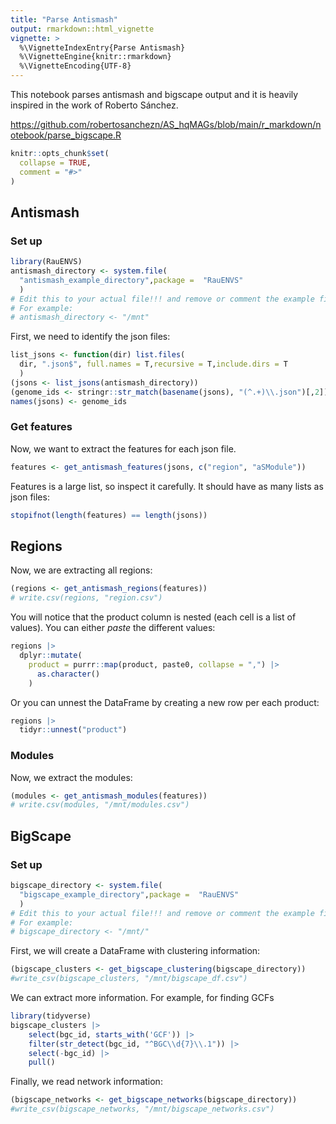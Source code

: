 ```yaml
---
title: "Parse Antismash"
output: rmarkdown::html_vignette
vignette: >
  %\VignetteIndexEntry{Parse Antismash}
  %\VignetteEngine{knitr::rmarkdown}
  %\VignetteEncoding{UTF-8}
---
```


This notebook parses antismash and bigscape output and it is heavily inspired in the work of Roberto Sánchez.

<https://github.com/robertosanchezn/AS_hqMAGs/blob/main/r_markdown/notebook/parse_bigscape.R>

```r
knitr::opts_chunk$set(
  collapse = TRUE,
  comment = "#>"
)
```

## Antismash

### Set up

```r
library(RauENVS)
antismash_directory <- system.file(
  "antismash_example_directory",package =  "RauENVS"
  )
# Edit this to your actual file!!! and remove or comment the example file
# For example:
# antismash_directory <- "/mnt"
```

First, we need to identify the json files:

```r
list_jsons <- function(dir) list.files(
  dir, ".json$", full.names = T,recursive = T,include.dirs = T
  )
(jsons <- list_jsons(antismash_directory))
(genome_ids <- stringr::str_match(basename(jsons), "(^.+)\\.json")[,2])
names(jsons) <- genome_ids
```

### Get features

Now, we want to extract the features for each json file.

```r
features <- get_antismash_features(jsons, c("region", "aSModule"))
```

Features is a large list, so inspect it carefully. It should have as many lists as json files:

```r
stopifnot(length(features) == length(jsons))
```

## Regions

Now, we are extracting all regions:

```r
(regions <- get_antismash_regions(features))
# write.csv(regions, "region.csv")
```

You will notice that the product column is nested (each cell is a list of values). You can either *paste* the different values:

```r
regions |>
  dplyr::mutate(
    product = purrr::map(product, paste0, collapse = ",") |>
      as.character()
    )
```

Or you can unnest the DataFrame by creating a new row per each product:

```r
regions |>
  tidyr::unnest("product")
```

### Modules

Now, we extract the modules:

```r
(modules <- get_antismash_modules(features))
# write.csv(modules, "/mnt/modules.csv")

```

## BigScape

### Set up

```r
bigscape_directory <- system.file(
  "bigscape_example_directory",package =  "RauENVS"
  )
# Edit this to your actual file!!! and remove or comment the example file
# For example:
# bigscape_directory <- "/mnt/"
```

First, we will create a DataFrame with clustering information:

```r
(bigscape_clusters <- get_bigscape_clustering(bigscape_directory))
#write_csv(bigscape_clusters, "/mnt/bigscape_df.csv")

```

We can extract more information. For example, for finding GCFs

```r
library(tidyverse)
bigscape_clusters |>
    select(bgc_id, starts_with('GCF')) |>
    filter(str_detect(bgc_id, "^BGC\\d{7}\\.1")) |>
    select(-bgc_id) |>
    pull()
```

Finally, we read network information:

```r
(bigscape_networks <- get_bigscape_networks(bigscape_directory))
#write_csv(bigscape_networks, "/mnt/bigscape_networks.csv")
```
